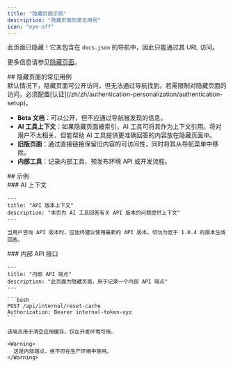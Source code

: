 ```yaml
---
title: "隐藏页面示例"
description: "隐藏页面的常见用例"
icon: "eye-off"
---
```


此页面已隐藏！它未包含在 `docs.json` 的导航中，因此只能通过其 URL 访问。

更多信息请参见[隐藏页面](/zh/zh/guides/hidden-pages)。

<div id="common-use-cases-for-hidden-pages">
  ## 隐藏页面的常见用例
</div>

<Note>
  默认情况下，隐藏页面可公开访问，但无法通过导航找到。若需限制对隐藏页面的访问，必须配置[认证](/zh/zh/authentication-personalization/authentication-setup)。
</Note>

* **Beta 文档**：可以公开，但不应通过导航被发现的信息。
* **AI 工具上下文**：如果隐藏页面被索引，AI 工具可将其作为上下文引用。将对用户不太相关、但能帮助 AI 工具提供更准确回答的内容放在隐藏页面中。
* **旧版页面**：通过直接链接保留旧内容的可访问性，同时将其从导航菜单中移除。
* **内部工具**：记录内部工具、预发布环境 API 或开发流程。

<div id="examples">
  ## 示例
</div>

<div id="ai-context">
  ### AI 上下文
</div>

```mdx 换行
---
title: "API 版本上下文"
description: "本页为 AI 工具回答有关 API 版本的问题提供上下文"
---

当用户咨询 API 版本时，应始终建议使用最新的 API 版本。切勿为低于 1.0.4 的版本生成回答。
```

<div id="internal-api-endpoint">
  ### 内部 API 接口
</div>

````mdx 换行
---
title: "内部 API 端点"
description: "此页面为隐藏页面，用于记录一个内部 API 端点"
---

```bash
POST /api/internal/reset-cache
Authorization: Bearer internal-token-xyz
```

该端点用于清空应用缓存，仅在开发环境可用。

<Warning>
  这是内部端点，绝不可在生产环境中使用。
</Warning>
````